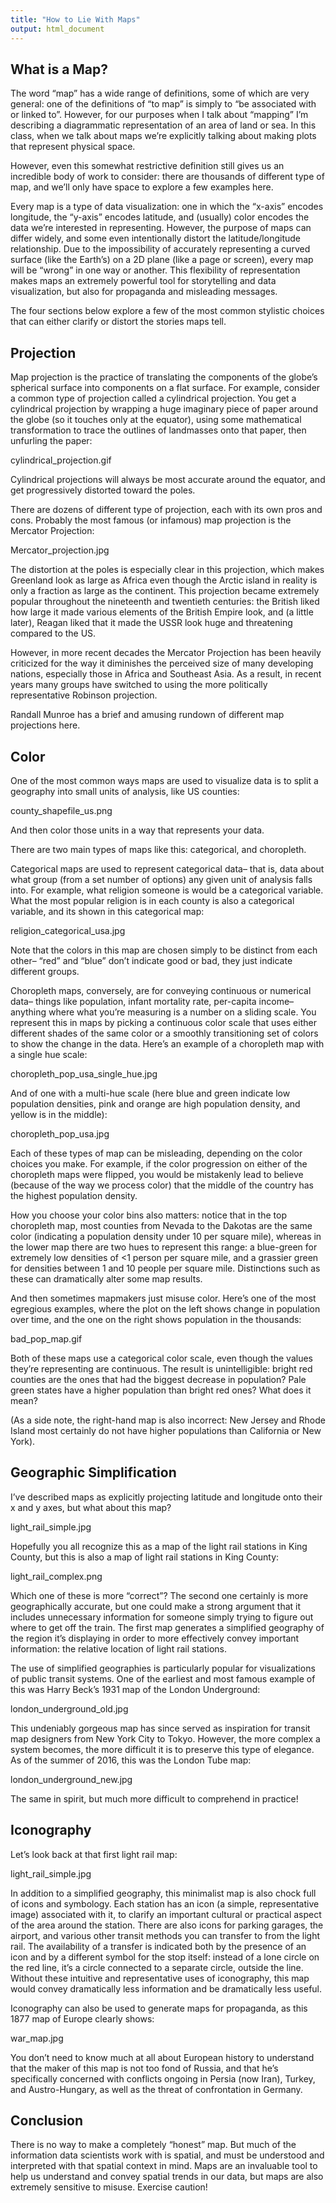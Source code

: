 ```yaml
---
title: "How to Lie With Maps"
output: html_document
---
```


## What is a Map?
The word "map" has a wide range of definitions, some of which are very general: one of the definitions of "to map" is simply to "be associated with or linked to". However, for our purposes when I talk about "mapping" I'm describing a diagrammatic representation of an area of land or sea. In this class, when we talk about maps we're explicitly talking about making plots that represent physical space. 

However, even this somewhat restrictive definition still gives us an incredible body of work to consider: there are thousands of different type of map, and we'll only have space to explore a few examples here.

Every map is a type of data visualization: one in which the "x-axis" encodes longitude, the "y-axis" encodes latitude, and (usually) color encodes the data we're interested in representing. However, the purpose of maps can differ widely, and some even intentionally distort the latitude/longitude relationship. Due to the impossibility of accurately representing a curved surface (like the Earth's) on a 2D plane (like a page or screen), every map will be "wrong" in one way or another. This flexibility of representation makes maps an extremely powerful tool for storytelling and data visualization, but also for propaganda and misleading messages.

The four sections below explore a few of the most common stylistic choices that can either clarify or distort the stories maps tell. 

 

## Projection
Map projection is the practice of translating the components of the globe's spherical surface into components on a flat surface. For example, consider a common type of projection called a cylindrical projection. You get a cylindrical projection by wrapping a huge imaginary piece of paper around the globe (so it touches only at the equator), using some mathematical transformation to trace the outlines of landmasses onto that paper, then unfurling the paper:

 cylindrical_projection.gif

Cylindrical projections will always be most accurate around the equator, and get progressively distorted toward the poles.

There are dozens of different type of projection, each with its own pros and cons. Probably the most famous (or infamous) map projection is the Mercator Projection:

 Mercator_projection.jpg

The distortion at the poles is especially clear in this projection, which makes Greenland look as large as Africa even though the Arctic island in reality is only a fraction as large as the continent. This projection became extremely popular throughout the nineteenth and twentieth centuries: the British liked how large it made various elements of the British Empire look, and (a little later), Reagan liked that it made the USSR look huge and threatening compared to the US. 

However, in more recent decades the Mercator Projection has been heavily criticized for the way it diminishes the perceived size of many developing nations, especially those in Africa and Southeast Asia. As a result, in recent years many groups have switched to using the more politically representative Robinson projection. 

Randall Munroe has a brief and amusing rundown of different map projections here.

 

 

## Color
One of the most common ways maps are used to visualize data is to split a geography into small units of analysis, like US counties:

 county_shapefile_us.png

And then color those units in a way that represents your data.  

There are two main types of maps like this: categorical, and choropleth. 

Categorical maps are used to represent categorical data-- that is, data about what group (from a set number of options) any given unit of analysis falls into. For example, what religion someone is would be a categorical variable. What the most popular religion is in each county is also a categorical variable, and its shown in this categorical map:

religion_categorical_usa.jpg

Note that the colors in this map are chosen simply to be distinct from each other-- "red" and "blue" don't indicate good or bad, they just indicate different groups.

 

Choropleth maps, conversely, are for conveying continuous or numerical data-- things like population, infant mortality rate, per-capita income-- anything where what you're measuring is a number on a sliding scale. You represent this in maps by picking a continuous color scale that uses either different shades of the same color or a smoothly transitioning set of colors to show the change in the data. Here's an example of a choropleth map with a single hue scale:

choropleth_pop_usa_single_hue.jpg 

 

And of one with a multi-hue scale (here blue and green indicate low population densities, pink and orange are high population density, and yellow is in the middle):

choropleth_pop_usa.jpg

 

Each of these types of map can be misleading, depending on the color choices you make. For example, if the color progression on either of the choropleth maps were flipped, you would be mistakenly lead to believe (because of the way we process color) that the middle of the country has the highest population density. 

How you choose your color bins also matters: notice that in the top choropleth map, most counties from Nevada to the Dakotas are the same color (indicating a population density under 10 per square mile), whereas in the lower map there are two hues to represent this range: a blue-green for extremely low densities of <1 person per square mile, and a grassier green for densities between 1 and 10 people per square mile. Distinctions such as these can dramatically alter some map results. 

 

And then sometimes mapmakers just misuse color. Here's one of the most egregious examples, where the plot on the left shows change in population over time, and the one on the right shows population in the thousands:

bad_pop_map.gif

 Both of these maps use a categorical color scale, even though the values they're representing are continuous. The result is unintelligible: bright red counties are the ones that had the biggest decrease in population? Pale green states have a higher population than bright red ones? What does it mean?

(As a side note, the right-hand map is also incorrect: New Jersey and Rhode Island most certainly do not have higher populations than California or New York). 

 

 

## Geographic Simplification
I've described maps as explicitly projecting latitude and longitude onto their x and y axes, but what about this map?

 light_rail_simple.jpg

Hopefully you all recognize this as a map of the light rail stations in King County, but this is also a map of light rail stations in King County:

light_rail_complex.png

 

Which one of these is more "correct"? The second one certainly is more geographically accurate, but one could make a strong argument that it includes unnecessary information for someone simply trying to figure out where to get off the train. The first map generates a simplified geography of the region it's displaying in order to more effectively convey important information: the relative location of light rail stations. 

The use of simplified geographies is particularly popular for visualizations of public transit systems. One of the earliest and most famous example of this was Harry Beck's 1931 map of the London Underground:

london_underground_old.jpg

 

This undeniably gorgeous map has since served as inspiration for transit map designers from New York City to Tokyo. However, the more complex a system becomes, the more difficult it is to preserve this type of elegance. As of the summer of 2016, this was the London Tube map:

london_underground_new.jpg

The same in spirit, but much more difficult to comprehend in practice!

 

 

## Iconography
Let's look back at that first light rail map:

light_rail_simple.jpg

In addition to a simplified geography, this minimalist map is also chock full of icons  and symbology. Each station has an icon (a simple, representative image) associated with it, to clarify an important cultural or practical aspect of the area around the station. There are also icons for parking garages, the airport, and various other transit methods you can transfer to from the light rail. The availability of a transfer is indicated both by the presence of an icon and by a different symbol for the stop itself: instead of a lone circle on the red line, it's a circle connected to a separate circle, outside the line. Without these intuitive and representative uses of iconography, this map would convey dramatically less information and be dramatically less useful. 

Iconography can also be used to generate maps for propaganda, as this 1877 map of Europe clearly shows:

war_map.jpg

 You don't need to know much at all about European history to understand that the maker of this map is not too fond of Russia, and that he's specifically concerned with conflicts ongoing in Persia (now Iran), Turkey, and Austro-Hungary, as well as the threat of confrontation in Germany. 

 

 

## Conclusion
There is no way to make a completely "honest" map. But much of the information data scientists work with is spatial, and must be understood and interpreted with that spatial context in mind. Maps are an invaluable tool to help us understand and convey spatial trends in our data, but maps are also extremely sensitive to misuse. Exercise caution! 